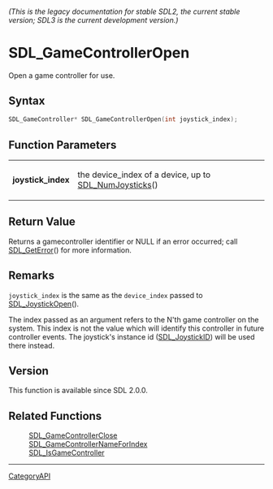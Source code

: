 ====== (This is the legacy documentation for stable SDL2, the current stable version; SDL3 is the current development version.) ======
= SDL_GameControllerOpen =

Open a game controller for use.

== Syntax ==

<syntaxhighlight lang='c'>
SDL_GameController* SDL_GameControllerOpen(int joystick_index);
</syntaxhighlight>

== Function Parameters ==

{|
|'''joystick_index'''
|the device_index of a device, up to [[SDL_NumJoysticks]]()
|}

== Return Value ==

Returns a gamecontroller identifier or NULL if an error occurred; call
[[SDL_GetError]]() for more information.

== Remarks ==

<code>joystick_index</code> is the same as the <code>device_index</code>
passed to [[SDL_JoystickOpen]]().

The index passed as an argument refers to the N'th game controller on the
system. This index is not the value which will identify this controller in
future controller events. The joystick's instance id ([[SDL_JoystickID]])
will be used there instead.

== Version ==

This function is available since SDL 2.0.0.

== Related Functions ==

:[[SDL_GameControllerClose]]
:[[SDL_GameControllerNameForIndex]]
:[[SDL_IsGameController]]

----
[[CategoryAPI]]


